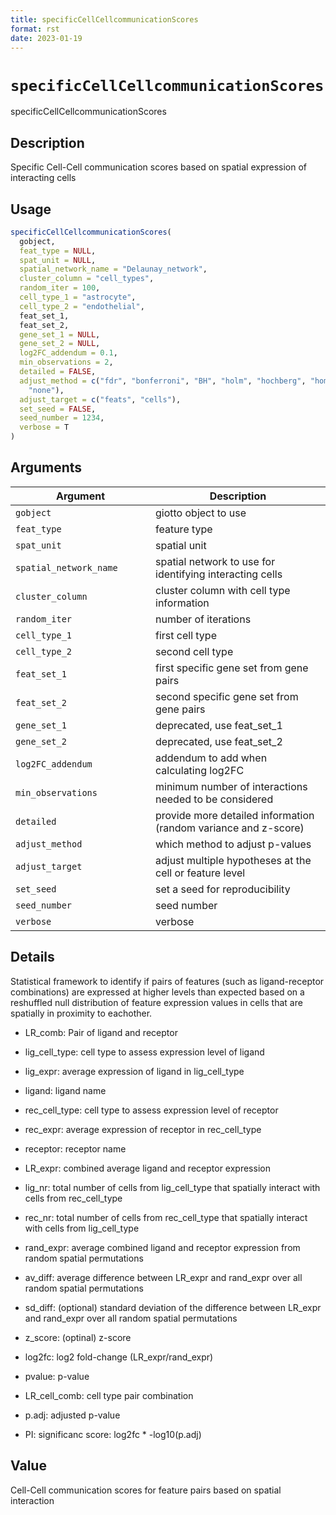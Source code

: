 ```yaml
--- 
title: specificCellCellcommunicationScores 
format: rst 
date: 2023-01-19 
--- 
```

# `specificCellCellcommunicationScores`

specificCellCellcommunicationScores


## Description

Specific Cell-Cell communication scores based on spatial expression of interacting cells


## Usage

```r
specificCellCellcommunicationScores(
  gobject,
  feat_type = NULL,
  spat_unit = NULL,
  spatial_network_name = "Delaunay_network",
  cluster_column = "cell_types",
  random_iter = 100,
  cell_type_1 = "astrocyte",
  cell_type_2 = "endothelial",
  feat_set_1,
  feat_set_2,
  gene_set_1 = NULL,
  gene_set_2 = NULL,
  log2FC_addendum = 0.1,
  min_observations = 2,
  detailed = FALSE,
  adjust_method = c("fdr", "bonferroni", "BH", "holm", "hochberg", "hommel", "BY",
    "none"),
  adjust_target = c("feats", "cells"),
  set_seed = FALSE,
  seed_number = 1234,
  verbose = T
)
```


## Arguments

Argument      |Description
------------- |----------------
`gobject`     |     giotto object to use
`feat_type`     |     feature type
`spat_unit`     |     spatial unit
`spatial_network_name`     |     spatial network to use for identifying interacting cells
`cluster_column`     |     cluster column with cell type information
`random_iter`     |     number of iterations
`cell_type_1`     |     first cell type
`cell_type_2`     |     second cell type
`feat_set_1`     |     first specific gene set from gene pairs
`feat_set_2`     |     second specific gene set from gene pairs
`gene_set_1`     |     deprecated, use feat_set_1
`gene_set_2`     |     deprecated, use feat_set_2
`log2FC_addendum`     |     addendum to add when calculating log2FC
`min_observations`     |     minimum number of interactions needed to be considered
`detailed`     |     provide more detailed information (random variance and z-score)
`adjust_method`     |     which method to adjust p-values
`adjust_target`     |     adjust multiple hypotheses at the cell or feature level
`set_seed`     |     set a seed for reproducibility
`seed_number`     |     seed number
`verbose`     |     verbose


## Details

Statistical framework to identify if pairs of features (such as ligand-receptor combinations)
 are expressed at higher levels than expected based on a reshuffled null distribution
 of feature expression values in cells that are spatially in proximity to eachother.
   

*  LR_comb: Pair of ligand and receptor   

*  lig_cell_type:  cell type to assess expression level of ligand    

*  lig_expr:  average expression of ligand in lig_cell_type    

*  ligand:  ligand name    

*  rec_cell_type:  cell type to assess expression level of receptor    

*  rec_expr:  average expression of receptor in rec_cell_type   

*  receptor:  receptor name    

*  LR_expr:  combined average ligand and receptor expression    

*  lig_nr:  total number of cells from lig_cell_type that spatially interact with cells from rec_cell_type    

*  rec_nr:  total number of cells from rec_cell_type that spatially interact with cells from lig_cell_type    

*  rand_expr:  average combined ligand and receptor expression from random spatial permutations    

*  av_diff:  average difference between LR_expr and rand_expr over all random spatial permutations    

*  sd_diff:  (optional) standard deviation of the difference between LR_expr and rand_expr over all random spatial permutations    

*  z_score:  (optinal) z-score    

*  log2fc:  log2 fold-change (LR_expr/rand_expr)    

*  pvalue:  p-value    

*  LR_cell_comb:  cell type pair combination    

*  p.adj:  adjusted p-value    

*  PI:  significanc score: log2fc * -log10(p.adj)


## Value

Cell-Cell communication scores for feature pairs based on spatial interaction


